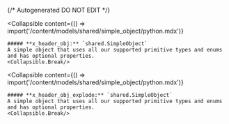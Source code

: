 {/* Autogenerated DO NOT EDIT  */}

<Collapsible
    content={() => import('/content/models/shared/simple_object/python.mdx')}
>
    ##### **x_header_obj:** `shared.SimpleObject`
    A simple object that uses all our supported primitive types and enums and has optional properties.
    <Collapsible.Break/>
</Collapsible>

<Collapsible
    content={() => import('/content/models/shared/simple_object/python.mdx')}
>
    ##### **x_header_obj_explode:** `shared.SimpleObject`
    A simple object that uses all our supported primitive types and enums and has optional properties.
    <Collapsible.Break/>
</Collapsible>


